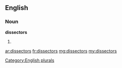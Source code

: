 ==English==

===Noun===
'''dissectors'''

# {{plural of|[[dissector]]}}

[[Category:English plurals]]

[[ar:dissectors]]
[[fr:dissectors]]
[[mg:dissectors]]
[[my:dissectors]]